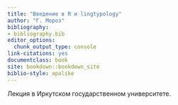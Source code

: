 ```yaml
--- 
title: "Введение в R и lingtypology"
author: "Г. Мороз"
bibliography:
- bibliography.bib
editor_options:
  chunk_output_type: console
link-citations: yes
documentclass: book
site: bookdown::bookdown_site
biblio-style: apalike
---
```


Лекция в Иркутском государственном университете.
